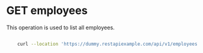 # GET employees

This operation is used to list all employees.

```bash

    curl --location 'https://dummy.restapiexample.com/api/v1/employees'

```